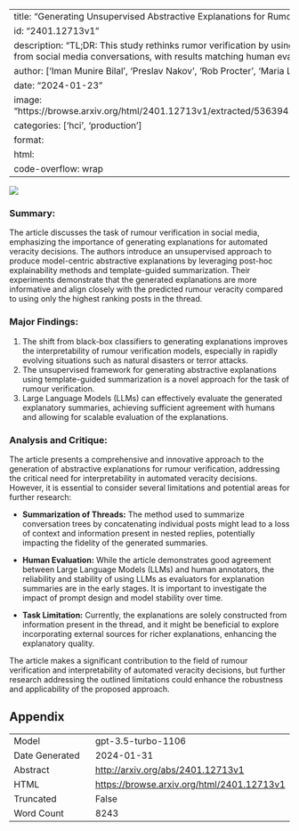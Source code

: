 
---
title: "Generating Unsupervised Abstractive Explanations for Rumour Verification"
id: "2401.12713v1"
description: "TL;DR: This study rethinks rumor verification by using explanatory summaries from social media conversations, with results matching human evaluation."
author: ['Iman Munire Bilal', 'Preslav Nakov', 'Rob Procter', 'Maria Liakata']
date: "2024-01-23"
image: "https://browse.arxiv.org/html/2401.12713v1/extracted/5363941/detailed_overview.png"
categories: ['hci', 'production']
format:
  html:
    code-overflow: wrap
---

![](https://browse.arxiv.org/html/2401.12713v1/extracted/5363941/detailed_overview.png)

### **Summary:**
The article discusses the task of rumour verification in social media, emphasizing the importance of generating explanations for automated veracity decisions. The authors introduce an unsupervised approach to produce model-centric abstractive explanations by leveraging post-hoc explainability methods and template-guided summarization. Their experiments demonstrate that the generated explanations are more informative and align closely with the predicted rumour veracity compared to using only the highest ranking posts in the thread.

### **Major Findings:**
1. The shift from black-box classifiers to generating explanations improves the interpretability of rumour verification models, especially in rapidly evolving situations such as natural disasters or terror attacks.
2. The unsupervised framework for generating abstractive explanations using template-guided summarization is a novel approach for the task of rumour verification.
3. Large Language Models (LLMs) can effectively evaluate the generated explanatory summaries, achieving sufficient agreement with humans and allowing for scalable evaluation of the explanations.

### **Analysis and Critique:**
The article presents a comprehensive and innovative approach to the generation of abstractive explanations for rumour verification, addressing the critical need for interpretability in automated veracity decisions. However, it is essential to consider several limitations and potential areas for further research:

- **Summarization of Threads:** The method used to summarize conversation trees by concatenating individual posts might lead to a loss of context and information present in nested replies, potentially impacting the fidelity of the generated summaries.

- **Human Evaluation:** While the article demonstrates good agreement between Large Language Models (LLMs) and human annotators, the reliability and stability of using LLMs as evaluators for explanation summaries are in the early stages. It is important to investigate the impact of prompt design and model stability over time.

- **Task Limitation:** Currently, the explanations are solely constructed from information present in the thread, and it might be beneficial to explore incorporating external sources for richer explanations, enhancing the explanatory quality.

The article makes a significant contribution to the field of rumour verification and interpretability of automated veracity decisions, but further research addressing the outlined limitations could enhance the robustness and applicability of the proposed approach.

## Appendix

|          |          |
|----------|----------|
| Model     | gpt-3.5-turbo-1106       |
| Date Generated     | 2024-01-31       |
| Abstract | [http://arxiv.org/abs/2401.12713v1](http://arxiv.org/abs/2401.12713v1)        |
| HTML     | [https://browse.arxiv.org/html/2401.12713v1](https://browse.arxiv.org/html/2401.12713v1)       |
| Truncated       | False       |
| Word Count       | 8243       |